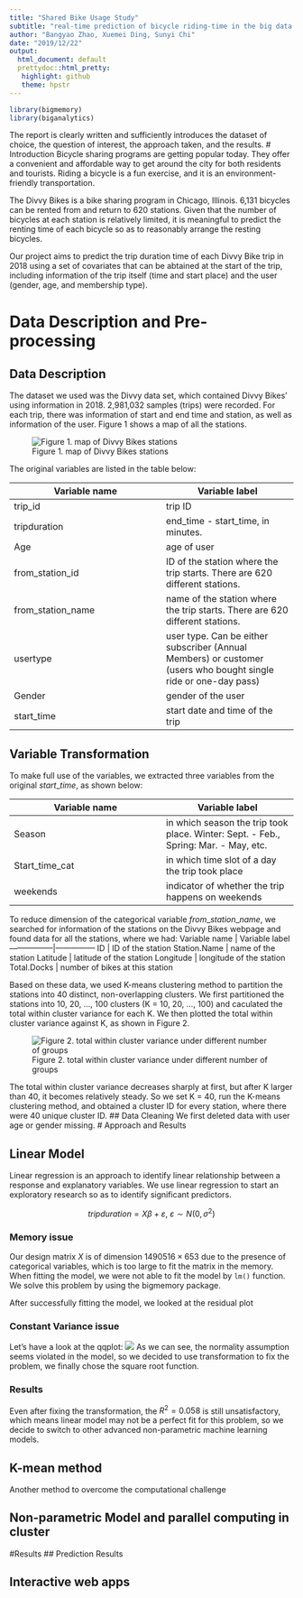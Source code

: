 ```yaml
---
title: "Shared Bike Usage Study"
subtitle: "real-time prediction of bicycle riding-time in the big data setting"
author: "Bangyao Zhao, Xuemei Ding, Sunyi Chi"
date: "2019/12/22"
output:
  html_document: default
  prettydoc::html_pretty:
   highlight: github
   theme: hpstr
---
```

```r
library(bigmemory)
library(biganalytics)
```
The report is clearly written and sufficiently introduces the dataset of choice, the question of interest, the approach taken, and the results.
# Introduction
Bicycle sharing programs are getting popular today. They offer a convenient and affordable way to get around the city for both residents and tourists. Riding a bicycle is a fun exercise, and it is an environment-friendly transportation.

The Divvy Bikes is a bike sharing program in Chicago, Illinois. 6,131 bicycles can be rented from and return to 620 stations. Given that the number of bicycles at each station is relatively limited, it is meaningful to predict the renting time of each bicycle so as to reasonably arrange the resting bicycles.

Our project aims to predict the trip duration time of each Divvy Bike trip in 2018 using a set of covariates that can be abtained at the start of the trip, including information of the trip itself (time and start place) and the user (gender, age, and membership type).

# Data Description and Pre-processing

## Data Description 
The dataset we used was the Divvy data set, which contained Divvy Bikes’ using information in 2018. 2,981,032 samples (trips) were recorded. For each trip, there was information of start and end time and station, as well as information of the user. Figure 1 shows a map of all the stations.

![Figure 1. map of Divvy Bikes stations](../plots/mapbox.png)

The original variables are listed in the table below:

Variable name    | Variable label
-----------------|---------------
trip_id          | trip ID
tripduration     | end_time - start_time, in minutes.
Age              | age of user
from_station_id  | ID of the station where the trip starts. There are 620 different stations.                              
from_station_name| name of the station where the trip starts. There are 620 different stations.                              
usertype         | user type. Can be either subscriber (Annual Members) or customer (users who bought single ride or one-day pass)
Gender           | gender of the user
start_time       | start date and time of the trip

## Variable Transformation
To make full use of the variables, we extracted three variables from the original $start\_time$, as shown below:

Variable name    | Variable label
-----------------|---------------
Season           | in which season the trip took place. Winter: Sept. - Feb., Spring:  Mar. - May, etc.
Start_time_cat   | in which time slot of a day the trip took place
weekends         | indicator of whether the trip happens on weekends

To reduce dimension of the categorical variable $from\_station\_name$, we searched for information of the stations on the Divvy Bikes webpage and found data for all the stations, where we had:
Variable name    | Variable label
-----------------|---------------
ID               | ID of the station
Station.Name     | name of the station
Latitude         | latitude of the station
Longitude        | longitude of the station
Total.Docks      | number of bikes at this station

Based on these data, we used K-means clustering method to partition the stations into 40 distinct, non-overlapping clusters. We first partitioned the stations into 10, 20, ..., 100 clusters (K = 10, 20, ..., 100) and caculated the total within cluster variance for each K. We then plotted the total within cluster variance against K, as shown in Figure 2.

![Figure 2. total within cluster variance under different number of groups](../plots/totwithinss.png)

The total within cluster variance decreases sharply at first, but after K larger than 40, it becomes relatively steady. So we set K = 40, run the K-means clustering method, and obtained a cluster ID for every station, where there were 40 unique cluster ID.
## Data Cleaning
We first deleted data with user age or gender missing.
# Approach and Results

## Linear Model

Linear regression is an approach to identify linear relationship between a response and explanatory variables. We use linear regression to start an exploratory research so as to identify significant predictors. 

$$tripduration=X\beta+\varepsilon,\ \varepsilon\sim N(0,\sigma^2)$$

### Memory issue

Our design matrix $X$ is of dimension $1490516\times 653$ due to the presence of categorical variables, which is too large to fit the matrix in the memory. When fitting the model, we were not able to fit the model by `lm()` function. We solve this problem by using the bigmemory package.

After successfully fitting the model, we looked at the residual plot

### Constant Variance issue

Let's have a look at the qqplot:
![](../plots/qqplot.png)
As we can see, the normality assumption seems violated in the model, so we decided to use transformation to fix the problem, we finally chose the square root function. 

### Results

Even after fixing the transformation, the $R^2=0.058$ is still unsatisfactory, which means linear model may not be a perfect fit for this problem, so we decide to switch to other advanced non-parametric machine learning models. 

## K-mean method

Another method to overcome the computational challenge

## Non-parametric Model and parallel computing in cluster




#Results
## Prediction Results


## Interactive web apps








